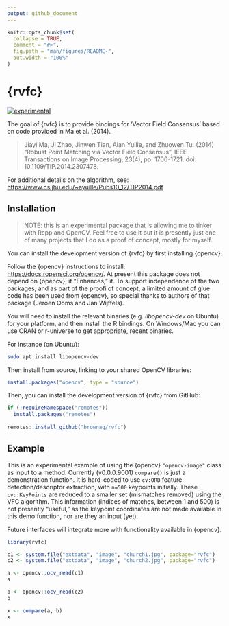 ```yaml
---
output: github_document
---
```


<!-- README.md is generated from README.Rmd. Please edit that file -->

```r
knitr::opts_chunk$set(
  collapse = TRUE,
  comment = "#>",
  fig.path = "man/figures/README-",
  out.width = "100%"
)
```

# {rvfc}

<!-- badges: start -->
[![experimental](http://badges.github.io/stability-badges/dist/experimental.svg)](http://github.com/badges/stability-badges)
<!-- badges: end -->

The goal of {rvfc} is to provide bindings for 'Vector Field Consensus' based on code provided in Ma et al. (2014).

> Jiayi Ma, Ji Zhao, Jinwen Tian, Alan Yuille, and Zhuowen Tu. (2014) "Robust Point Matching via Vector Field Consensus", IEEE Transactions on Image Processing, 23(4), pp. 1706-1721. doi: 10.1109/TIP.2014.2307478.
 
For additional details on the algorithm, see: [https://www.cs.jhu.edu/~ayuille/Pubs10_12/TIP2014.pdf](https://www.cs.jhu.edu/~ayuille/Pubs10_12/TIP2014.pdf)

## Installation

> NOTE: this is an experimental package that is allowing me to tinker with Rcpp and OpenCV. Feel free to use it but it is presently just one of many projects that I do as a proof of concept, mostly for myself.

You can install the development version of {rvfc} by first installing {opencv}. 

Follow the {opencv} instructions to install: <https://docs.ropensci.org/opencv/>. At present this package does not depend on {opencv}, it "Enhances," it. To support independence of the two packages, and as part of the proofi of concept, a limited amount of glue code has been used from {opencv}, so special thanks to authors of that package (Jeroen Ooms and Jan Wijffels).

You will need to install the relevant binaries (e.g. _libopencv-dev_ on Ubuntu) for your platform, and then install the R bindings. On Windows/Mac you can use CRAN or r-universe to get appropriate, recent binaries.

For instance (on Ubuntu):

``` sh
sudo apt install libopencv-dev
```

Then install from source, linking to your shared OpenCV libraries:

``` r
install.packages("opencv", type = "source")
```

Then, you can install the development version of {rvfc} from GitHub:

``` r
if (!requireNamespace("remotes")) 
  install.packages("remotes")
  
remotes::install_github("brownag/rvfc")
```

## Example

This is an experimental example of using the {opencv} `"opencv-image"` class as input to a method. Currently (v0.0.0.9001) `compare()` is just a demonstration function. It is hard-coded to use `cv:ORB` feature detection/descriptor extraction, with `n=500` keypoints initially. These `cv::KeyPoints` are reduced to a smaller set (mismatches removed) using the VFC algorithm. This information (indices of matches, between 1 and 500) is not presently "useful," as the keypoint coordinates are not made available in this demo function, nor are they an input (yet).

Future interfaces will integrate more with functionality available in {opencv}.

```r
library(rvfc)

c1 <- system.file("extdata", "image", "church1.jpg", package="rvfc")
c2 <- system.file("extdata", "image", "church2.jpg", package="rvfc")

a <- opencv::ocv_read(c1)
a

b <- opencv::ocv_read(c2)
b

x <- compare(a, b)
x
```
